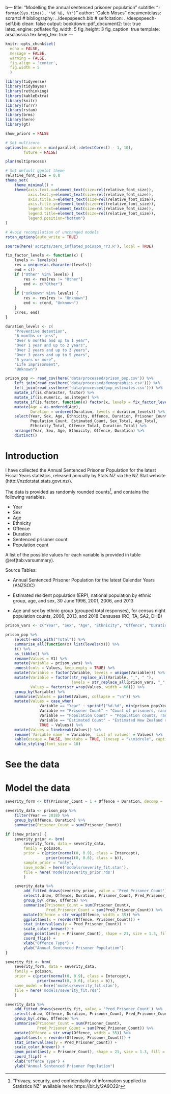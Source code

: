 b---
title: "Modelling the annual sentenced prisoner population"
subtitle: "`r format(Sys.time(), '%d %B, %Y')`"
author: "Caleb Moses"
documentclass: scrartcl
# bibliography: ../deepspeech.bib
# selfcitation: ../deepspeech-self.bib
clean: false
output:
  bookdown::pdf_document2:
    toc: true
    latex_engine: pdflatex
    fig_width: 5
    fig_height: 3
    fig_caption: true
    template: arsclassica.tex
    keep_tex: true
---

```r
knitr::opts_chunk$set(
  echo = FALSE,
  message = FALSE,
  warning = FALSE,
  fig.align = 'center',
  fig.width = 5
  )
```

```r
library(tidyverse)
library(tidybayes)
library(rethinking)
library(kableExtra)
library(knitr)
library(furrr)
library(rstan)
library(brms)
library(here)
library(gt)

show_priors = FALSE

# Set multicore
options(mc.cores = min(parallel::detectCores() - 1, 10),
        future = FALSE)

plan(multiprocess)

# Set default ggplot theme
relative_font_size = 0.8
theme_set(
    theme_minimal() +
    theme(axis.text.x=element_text(size=rel(relative_font_size)),
          axis.text.y=element_text(size=rel(relative_font_size)),
          axis.title.x=element_text(size=rel(relative_font_size)),
          axis.title.y=element_text(size=rel(relative_font_size)),
          legend.text=element_text(size=rel(relative_font_size)),
          legend.title=element_text(size=rel(relative_font_size)),
          legend.position="bottom")
)

# Avoid recompilation of unchanged models
rstan_options(auto_write = TRUE)

source(here('scripts/zero_inflated_poisson_rr3.R'), local = TRUE)

```

```r

fix_factor_levels <- function(x) {
    levels <- levels(x)
    res = unique(as.character(levels))
    end = c()
    if ("Other" %in% levels) {
        res <- res[res != "Other"]
        end <- c("Other")
    }
    if ("Unknown" %in% levels) {
        res <- res[res != "Unknown"]
        end <- c(end, "Unknown")
    }
    c(res, end)
}

duration_levels <- c(
    "Preventive detention",
    "6 months or less",
    "Over 6 months and up to 1 year",
    "Over 1 year and up to 2 years",
    "Over 2 years and up to 3 years",
    "Over 3 years and up to 5 years",
    "5 years or more",
    "Life imprisonment",
    "Unknown")

prison_pop <- read_csv(here('data/processed/prison_pop.csv')) %>%
    left_join(read_csv(here('data/processed/demographics.csv'))) %>%
    left_join(read_csv(here('data/processed/pop_estimates.csv'))) %>%
    mutate_if(is.character, factor) %>%
    mutate_if(is.numeric, as.integer) %>%
    mutate_if(is.factor, function(x) factor(x, levels = fix_factor_levels(x))) %>%
    mutate(Age = as.ordered(Age),
           Duration = ordered(Duration, levels = duration_levels)) %>%
    select(Year, Sex, Age, Ethnicity, Offence, Duration, Prisoner_Count,
           Population_Count, Estimated_Count, Sex_Total, Age_Total,
           Ethnicity_Total, Offence_Total, Duration_Total) %>%
    arrange(Year, Sex, Age, Ethnicity, Offence, Duration) %>%
    distinct()

```

# Introduction

I have collected the Annual Sentenced Prisoner Population for the latest Fiscal Years statistics, released annually by Stats NZ via the NZ.Stat website (http://nzdotstat.stats.govt.nz/).

The data is provided as randomly rounded counts^["Privacy, security, and confidentiality of information supplied to Statistics NZ" available here: https://bit.ly/2A9O22r], and contains the following variables.

- Year
- Sex
- Age
- Ethnicity
- Offence
- Duration
- Sentenced prisoner count
- Population count

A list of the possible values for each variable is provided in table \@ref(tab:varsummary).

Source Tables:

- Annual Sentenced Prisoner Population for the latest Calendar Years (ANZSOC)

- Estimated resident population (ERP), national population by ethnic group, age, and sex, 30 June 1996, 2001, 2006, and 2013

- Age and sex by ethnic group (grouped total responses), for census night population counts, 2006, 2013, and 2018 Censuses (RC, TA, SA2, DHB)

```r

prison_vars <- c("Year", "Sex", "Age", "Ethnicity", "Offence", "Duration", "Prisoner_Count", "Population_Count", "Estimated_Count")

prison_pop %>%
    select(-ends_with("Total")) %>%
    summarise_all(function(x) list(levels(x))) %>%
    t() %>%
    as_tibble() %>%
    rename(Values = V1) %>%
    mutate(Variable = prison_vars) %>%
    unnest(cols = Values, keep_empty = TRUE) %>%
    mutate(Variable = factor(Variable, levels = unique(Variable))) %>%
    mutate(Variable = factor(str_replace_all(Variable, "_", " "),
                             levels = str_replace_all(prison_vars, "_", " ")),
           Values = factor(str_wrap(Values, width = 60))) %>%
    group_by(Variable) %>%
    summarise(Values = paste0(Values, collapse = "\n")) %>%
    mutate(Values = case_when(
               Variable == "Year" ~ sprintf("%d-%d", min(prison_pop$Year), max(prison_pop$Year)),
               Variable == "Prisoner Count" ~ "Count of prisoners, randomly rounded to base 3",
               Variable == "Population Count" ~ "Population counts, randomly rounded to base 3",
               Variable == "Estimated Count" ~ "Estimated New Zealand resident population",
               TRUE ~ Values)) %>%
    mutate(Values = linebreak(Values)) %>%
    rename(`Variable name` = Variable, `List of values` = Values) %>%
    kable(escape = FALSE, booktabs = TRUE, linesep = "\\midrule", caption="An exhaustive list of values in the Annual Sentenced Prisoner Population dataset") %>%
    kable_styling(font_size = 10)

```

# See the data

\begin{landscape}

```r

prison_pop %>%
    group_by(Year, Offence, Duration) %>%
    summarise(Prisoner_Count = sum(Prisoner_Count)) %>%
    ungroup() %>%
    filter(Duration != "Unknown", Offence != "Unknown") %>%
    mutate(Offence = str_wrap(Offence, width = 20)) %>%
    ggplot(aes(x = Year, y = Prisoner_Count, colour = Duration)) +
    geom_line(stat = 'identity') +
    facet_wrap(~Offence, scales = 'free_y') +
    theme(axis.text.x=element_blank(),
          axis.ticks.x=element_blank())

```

\end{landscape}

# Model the data

```r

severity_form <- bf(Prisoner_Count ~ 1 + Offence + Duration, decomp = 'QR')

severity_data <- prison_pop %>%
    filter(Year == 2018) %>%
    group_by(Offence, Duration) %>%
    summarise(Prisoner_Count = sum(Prisoner_Count))

if (show_priors) {
    severity_prior <- brm(
        severity_form, data = severity_data,
        family = poisson,
        prior = c(prior(normal(0, 0.9), class = Intercept),
                  prior(normal(0, 0.6), class = b)),
        sample_prior = "only",
        save_model = here('models/severity_fit.stan'),
        file = here('models/severity_prior.rds')
        )

    severity_data %>%
        add_fitted_draws(severity_prior, value = 'Pred_Prisoner_Count') %>%
        select(.draw, Offence, Duration, Prisoner_Count, Pred_Prisoner_Count) %>%
        group_by(.draw, Offence) %>%
        summarise(Prisoner_Count = sum(Prisoner_Count),
                  Pred_Prisoner_Count = sum(Pred_Prisoner_Count)) %>%
        mutate(Offence = str_wrap(Offence, width = 35)) %>%
        ggplot(aes(x = reorder(Offence, Prisoner_Count))) +
        stat_interval(aes(y = Pred_Prisoner_Count)) +
        scale_color_brewer() +
        geom_point(aes(y = Prisoner_Count), shape = 21, size = 1.3, fill = 'white', stroke = 1) +
        coord_flip() +
        xlab("Offence Type") +
        ylab("Annual Sentenced Prisoner Population")
}

```

```r

severity_fit <- brm(
    severity_form, data = severity_data,
    family = poisson,
    prior = c(prior(normal(0, 0.9), class = Intercept),
              prior(normal(0, 0.6), class = b)),
    save_model = here('models/severity_fit.stan'),
    file = here('models/severity_fit.rds')
    )

severity_data %>%
    add_fitted_draws(severity_fit, value = 'Pred_Prisoner_Count') %>%
    select(.draw, Offence, Duration, Prisoner_Count, Pred_Prisoner_Count) %>%
    group_by(.draw, Offence) %>%
    summarise(Prisoner_Count = sum(Prisoner_Count),
              Pred_Prisoner_Count = sum(Pred_Prisoner_Count)) %>%
    mutate(Offence = str_wrap(Offence, width = 35)) %>%
    ggplot(aes(x = reorder(Offence, Prisoner_Count))) +
    stat_interval(aes(y = Pred_Prisoner_Count)) +
    scale_color_brewer() +
    geom_point(aes(y = Prisoner_Count), shape = 21, size = 1.3, fill = 'white', stroke = 1) +
    coord_flip() +
    xlab("Offence Type") +
    ylab("Annual Sentenced Prisoner Population")

```
